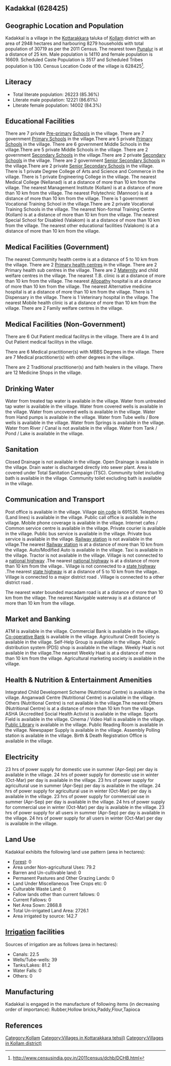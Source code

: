 {{Infobox settlement
| name=Kadakkal
| native_name=
| native_name_lang=
| other_name=
| nickname=
| settlement_type=Village
| image_skyline=
| image_alt=
| image_caption=
| pushpin_map=India Kerala
| pushpin_label_position=right
| pushpin_map_alt=
| pushpin_map_caption=Location in Kerala, India
| latd=
| latm=
| lats=
| latNS=
| longd=
| longm=
| longs=
| longEW=
| coordinates_display=inline,title
| subdivision_type=Country
| subdivision_name={{flag|India}}
| subdivision_type1=[[States and territories of India|State]]
| subdivision_name1=Kerala 
| subdivision_type2=[[List of districts of India|District]]
| subdivision_name2=Kollam
| subdivision_type3=Tahsil
| subdivision_name3=Kottarakkara
| website=
| established_title=<!-- Established -->
| established_date=
| founder=
| named_for=
| government_type=
| governing_body=
| unit_pref=Metric=
| area_footnotes=
| area_rank=
| area_total_km2=29.48
| elevation_footnotes=
| elevation_m=
| population_total=30719
| population_as_of=2011
| population_rank=
| population_density_km2=1042
| population_demonym=
| population_footnotes=
| demographics_type1=Languages
| demographics1_title1=Official
| demographics1_info1=[[Malayalam language|Malayalam]]
| timezone1=[[Indian Standard Time|IST]]
| utc_offset1==+5:30
| postal_code_type=[[Postal Index Number|PIN]]
| postal_code=691536
| area_code_type=Telephone code
| area_code=
| registration_plate=
| blank1_name_sec1=Nearest city
| blank1_info_sec1=[[Punalur]]
| blank2_name_sec1=[[Human sex ratio|Sex ratio]]
| blank2_info_sec1=1177 [[male|♂]]/[[female|♀]]
| blank3_name_sec1=Literacy
| blank3_info_sec1=85.36%
| blank1_name_sec2=[[2011 Census of India|2011 census]] code
| blank1_info_sec2=628425
| footnotes=
}}

== Kadakkal (628425) ==

== Geographic Location and Population ==

Kadakkal is a village in the [[Kottarakkara]] taluka of [[Kollam]] district with an area of 2948 hectares and harbouring 8279 households with total population of 30719 as per the 2011 Census. The nearest town [[Punalur]] is at a distance of 25 km. Male population is 14110 and female population is 16609. Scheduled Caste Population is 3517 and Scheduled Tribes population is 130. Census Location Code of the village is 628425<ref>http://www.censusindia.gov.in/2011census/dchb/DCHB.html</ref>.


== Literacy ==  
* Total literate population: 26223 (85.36%)
* Literate male population: 12221 (86.61%)
* Literate female population: 14002 (84.3%)


== Educational Facilities ==  
There are 7 private [[Pre-primary]] [[School]]s in the village.
There are 7 government [[Primary School]]s in the village.There are 5 private [[Primary School]]s in the village.
There are 6 government Middle Schools in the village.There are 5 private Middle Schools in the village.
There are 2 government [[Secondary School]]s in the village.There are 2 private [[Secondary School]]s in the village.
There are 2 government [[Senior Secondary School]]s in the village.There are 2 private [[Senior Secondary School]]s in the village.
There is 1 private Degree College of Arts and Science and Commerce in the village.
There is 1 private Engineering College in the village.
The nearest Medical College (Nellanad) is at a distance of more than 10 km from the village.
The nearest Management Institute (Kollam) is at a distance of more than 10 km from the village.
The nearest Polytechnic (Mannoor) is at a distance of more than 10 km from the village.
There is 1 government Vocational Training School in the village.There are 2 private Vocational Training Schools in the village.
The nearest Non-formal Training Centre (Kollam) is at a distance of more than 10 km from the village.
The nearest Special School for Disabled (Valakom) is at a distance of more than 10 km from the village.
The nearest other educational facilities (Valakom) is at a distance of more than 10 km from the village.


== Medical Facilities (Government) ==
The nearest Commumity health centre is at a distance of 5 to 10 km from the village.
There are 2 [[Primary health centre]]s in the village.
There are 2 Primary health sub centres in the village.
There are 2 [[Maternity]] and child welfare centres in the village.
The nearest T.B. clinic is at a distance of more than 10 km from the village.
The nearest [[Allopathy]] hospital is at a distance of more than 10 km from the village.
The nearest Alternative medicine hospital is at a distance of more than 10 km from the village.
There is 1 Dispensary in the village.
There is 1 Veterinary hospital in the village.
The nearest Mobile health clinic is at a distance of more than 10 km from the village.
There are 2 Family welfare centres in the village.


== Medical Facilities (Non-Government) ==
There are 6 Out Patient medical facilitys in the village.
There are 4 In and Out Patient medical facilitys in the village.

There are 6 Medical practitioner(s) with MBBS Degrees in the village.
There are 7 Medical practitioner(s) with other degrees in the village.

There are 2 Traditional practitioner(s) and faith healers in the village.
There are 12 Medicine Shops in the village.



== Drinking Water ==
Water from treated tap water is available in the village.
Water from untreated tap water is available in the village.
Water from covered wells is available in the village.
Water from uncovered wells is available in the village.
Water from Hand pumps is available in the village.
Water from Tube wells / Bore wells is available in the village.
Water from Springs is available in the village.
Water from River / Canal is not available in the village.
Water from Tank / Pond / Lake is available in the village.


== Sanitation ==
Closed Drainage is not available in the village.
Open Drainage is available in the village.
Drain water is discharged directly into sewer plant.
Area is covered under Total Sanitation Campaign (TSC).
Community toilet including bath is available in the village.
Community toilet excluding bath is available in the village.


== Communication and Transport ==
Post office is available in the village.
Village [[pin code]] is 691536.
Telephones (Land lines) is available in the village.
Public call office is available in the village.
Mobile phone coverage is available in the village.
Internet cafes / Common service centre is available in the village.
Private courier is available in the village.
Public bus service is available in the village.
Private bus service is available in the village.
[[Railway station]] is not available in the village.The nearest [[Railway station]] is at a distance of more than 10 km from the village.
Auto/Modified Auto is available in the village.
Taxi is available in the village.
Tractor is not available in the village.
Village is not connected to a [[national highway]] .The nearest [[national highway]] is at a distance of more than 10 km from the village..
Village is not connected to a [[state highway]] .The nearest [[state highway]] is at a distance of 5 to 10 km from the village..
Village is connected to a major district road    .
Village is connected to a other district road  .


The nearest water bounded macadam road is at a distance of more than 10 km from the village.
The nearest Navigable waterway is at a distance of more than 10 km from the village.



== Market and Banking ==
ATM is available in the village.
Commercial Bank is available in the village.
[[Co-operative Bank]] is available in the village.
Agricultural Credit Society is available in the village.
Self-Help Group is available in the village.
Public distribution system (PDS) shop is available in the village.
Weekly Haat is not available in the village.The nearest Weekly Haat is at a distance of more than 10 km from the village.
Agricultural marketing society is available in the village.


== Health & Nutrition & Entertainment Amenities ==
Integrated Child Development Scheme (Nutritional Centre) is available in the village.
Anganwadi Centre (Nutritional Centre) is available in the village.
Others (Nutritional Centre) is not available in the village.The nearest Others (Nutritional Centre) is at a distance of more than 10 km from the village.
ASHA (Accredited Social Health Activist is available in the village.
Sports Field is available in the village.
Cinema / Video Hall is available in the village.
[[Public Library]] is available in the village.
Public Reading Room is available in the village.
Newspaper Supply is available in the village.
Assembly Polling station is available in the village.
Birth & Death Registration Office is available in the village.


== Electricity ==
23 hrs of power supply for domestic use in summer (Apr-Sep) per day is available in the village.
24 hrs of power supply for domestic use in winter (Oct-Mar) per day is available in the village.
23 hrs of power supply for agricultural use in summer (Apr-Sep) per day is available in the village.
24 hrs of power supply for agricultural use in winter (Oct-Mar) per day is available in the village.
23 hrs of power supply for commercial use in summer (Apr-Sep) per day is available in the village.
24 hrs of power supply for commercial use in winter (Oct-Mar) per day is available in the village.
23 hrs of power supply for all users in summer (Apr-Sep) per day is available in the village.
24 hrs of power supply for all users in winter (Oct-Mar) per day is available in the village.


== Land Use ==
Kadakkal exhibits the following land use pattern (area in hectares):
* [[Forest]]: 0
* Area under Non-agricultural Uses: 79.2
* Barren and Un-cultivable land: 0
* Permanent Pastures and Other Grazing Lands: 0
* Land Under Miscellaneous Tree Crops etc: 0
* Culturable Waste Land: 0
* Fallow lands other than current fallows: 0
* Current Fallows: 0
* Net Area Sown: 2868.8
* Total Un-irrigated Land Area: 2726.1
* Area irrigated by source: 142.7


== [[Irrigation]] facilities ==
Sources of irrigation are as follows (area in hectares):
* Canals: 22.5
* Wells/Tube-wells: 39
* Tanks/Lakes: 81.2
* Water Falls: 0
* Others: 0


== Manufacturing ==
Kadakkal is engaged in the manufacture of following items (in decreasing order of importance): Rubber,Hollow bricks,Paddy,Flour,Tapioca


[[Category:Kollam]]
[[Category:Villages in Kottarakkara tehsil)]]
[[Category:Villages in Kollam district)]]


== References ==
{{Reflist}}


